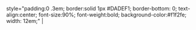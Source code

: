 style="padding:0 .3em; border:solid 1px #DADEF1; border-bottom: 0; text-align:center; font-size:90%; font-weight:bold; background-color:#f1f2fe; width: 12em;" | '''{{{1}}}'''